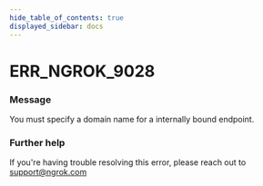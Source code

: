 ```yaml
---
hide_table_of_contents: true
displayed_sidebar: docs
---
```



# ERR_NGROK_9028

### Message

You must specify a domain name for a internally bound endpoint.

<ErrorDetails error="err_ngrok_9028" />

### Further help

If you're having trouble resolving this error, please reach out to [support@ngrok.com](mailto:support@ngrok.com?subject=Help%20with%20ERR_NGROK_9028)
